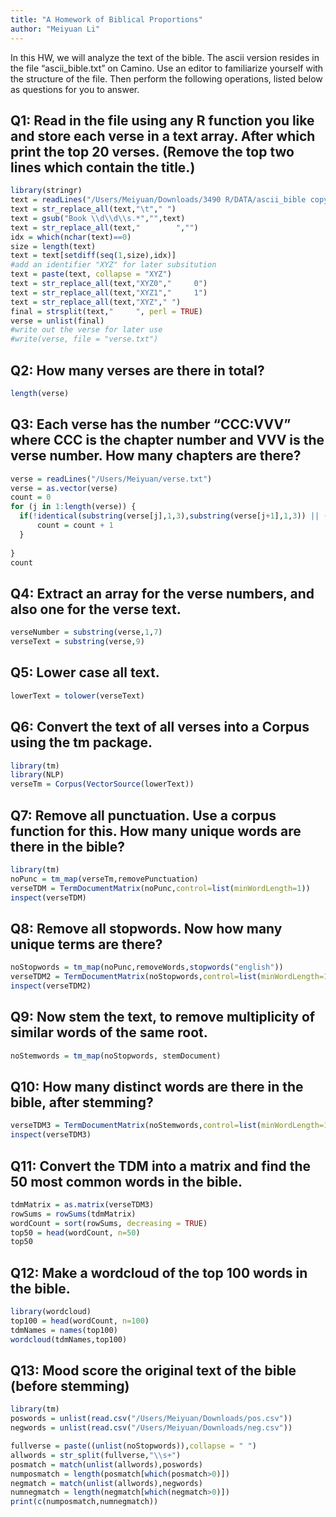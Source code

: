 ```yaml
---
title: "A Homework of Biblical Proportions"
author: "Meiyuan Li"
---
```


In this HW, we will analyze the text of the bible. The ascii version resides in the file "ascii_bible.txt" on Camino. Use an editor to familiarize yourself with the structure of the file. Then perform the following operations, listed below as questions for you to answer. 

## Q1: Read in the file using any R function you like and store each verse in a text array. After which print the top 20 verses. (Remove the top two lines which contain the title.)

```r
library(stringr)
text = readLines("/Users/Meiyuan/Downloads/3490 R/DATA/ascii_bible copy.txt")
text = str_replace_all(text,"\t"," ")
text = gsub("Book \\d\\d\\s.*","",text)
text = str_replace_all(text,"        ","")
idx = which(nchar(text)==0)
size = length(text)
text = text[setdiff(seq(1,size),idx)]
#add an identifier "XYZ" for later subsitution
text = paste(text, collapse = "XYZ")
text = str_replace_all(text,"XYZ0","     0")
text = str_replace_all(text,"XYZ1","     1")
text = str_replace_all(text,"XYZ"," ")
final = strsplit(text,"     ", perl = TRUE)
verse = unlist(final)
#write out the verse for later use
#write(verse, file = "verse.txt")
```


## Q2: How many verses are there in total? 
```r
length(verse)
```


## Q3: Each verse has the number "CCC:VVV" where CCC is the chapter number and VVV is the verse number. How many chapters are there? 

```r
verse = readLines("/Users/Meiyuan/verse.txt")
verse = as.vector(verse)
count = 0
for (j in 1:length(verse)) {
  if(!identical(substring(verse[j],1,3),substring(verse[j+1],1,3)) || (substring(verse[j],1,7) == "001:001" && identical(substring(verse[j-1],1,3),substring(verse[j+1],1,3)) )){
      count = count + 1
  }
    
}
count
```

## Q4: Extract an array for the verse numbers, and also one for the verse text.
```r
verseNumber = substring(verse,1,7)
verseText = substring(verse,9)
```
## Q5: Lower case all text.

```r
lowerText = tolower(verseText)
```

## Q6: Convert the text of all verses into a Corpus using the **tm** package. 
```r
library(tm)
library(NLP)
verseTm = Corpus(VectorSource(lowerText))
```

## Q7: Remove all punctuation. Use a corpus function for this. How many unique words are there in the bible? 

```r
library(tm)
noPunc = tm_map(verseTm,removePunctuation)
verseTDM = TermDocumentMatrix(noPunc,control=list(minWordLength=1))
inspect(verseTDM)
```


## Q8: Remove all stopwords. Now how many unique terms are there? 

```r
noStopwords = tm_map(noPunc,removeWords,stopwords("english"))
verseTDM2 = TermDocumentMatrix(noStopwords,control=list(minWordLength=1))
inspect(verseTDM2)
```


## Q9: Now stem the text, to remove multiplicity of similar words of the same root. 

```r
noStemwords = tm_map(noStopwords, stemDocument)
```


## Q10: How many distinct words are there in the bible, after stemming?

```r
verseTDM3 = TermDocumentMatrix(noStemwords,control=list(minWordLength=1))
inspect(verseTDM3)
```


## Q11: Convert the TDM into a matrix and find the 50 most common words in the bible. 

```r
tdmMatrix = as.matrix(verseTDM3)
rowSums = rowSums(tdmMatrix)
wordCount = sort(rowSums, decreasing = TRUE)
top50 = head(wordCount, n=50)
top50
```

## Q12: Make a wordcloud of the top 100 words in the bible. 
```r
library(wordcloud)
top100 = head(wordCount, n=100)
tdmNames = names(top100)
wordcloud(tdmNames,top100)
```


## Q13: Mood score the original text of the bible (before stemming)

```r
library(tm)
poswords = unlist(read.csv("/Users/Meiyuan/Downloads/pos.csv"))
negwords = unlist(read.csv("/Users/Meiyuan/Downloads/neg.csv"))

fullverse = paste((unlist(noStopwords)),collapse = " ")
allwords = str_split(fullverse,"\\s+")
posmatch = match(unlist(allwords),poswords)
numposmatch = length(posmatch[which(posmatch>0)])
negmatch = match(unlist(allwords),negwords)
numnegmatch = length(negmatch[which(negmatch>0)])
print(c(numposmatch,numnegmatch))

```


